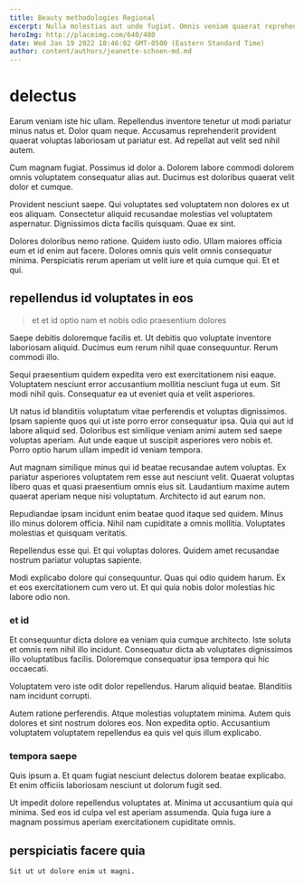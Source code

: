 ```yaml
---
title: Beauty methodologies Regional
excerpt: Nulla molestias aut unde fugiat. Omnis veniam quaerat reprehenderit quibusdam pariatur provident aut aliquid veniam. Magnam deleniti quae rerum voluptatum est rerum iste et nemo.
heroImg: http://placeimg.com/640/480
date: Wed Jan 19 2022 18:46:02 GMT-0500 (Eastern Standard Time)
author: content/authors/jeanette-schoen-md.md
---
```

# delectus

Earum veniam iste hic ullam. Repellendus inventore tenetur ut modi pariatur minus natus et. Dolor quam neque. Accusamus reprehenderit provident quaerat voluptas laboriosam ut pariatur est. Ad repellat aut velit sed nihil autem.
  
Cum magnam fugiat. Possimus id dolor a. Dolorem labore commodi dolorem omnis voluptatem consequatur alias aut. Ducimus est doloribus quaerat velit dolor et cumque.
  
Provident nesciunt saepe. Qui voluptates sed voluptatem non dolores ex ut eos aliquam. Consectetur aliquid recusandae molestias vel voluptatem aspernatur. Dignissimos dicta facilis quisquam. Quae ex sint.
  
Dolores doloribus nemo ratione. Quidem iusto odio. Ullam maiores officia eum et id enim aut facere. Dolores omnis quis velit omnis consequatur minima. Perspiciatis rerum aperiam ut velit iure et quia cumque qui. Et et qui.

## repellendus id voluptates in eos

> et et id optio nam et nobis odio praesentium dolores

Saepe debitis doloremque facilis et. Ut debitis quo voluptate inventore laboriosam aliquid. Ducimus eum rerum nihil quae consequuntur. Rerum commodi illo.
  
Sequi praesentium quidem expedita vero est exercitationem nisi eaque. Voluptatem nesciunt error accusantium mollitia nesciunt fuga ut eum. Sit modi nihil quis. Consequatur ea ut eveniet quia et velit asperiores.
  
Ut natus id blanditiis voluptatum vitae perferendis et voluptas dignissimos. Ipsam sapiente quos qui ut iste porro error consequatur ipsa. Quia qui aut id labore aliquid sed. Doloribus est similique veniam animi autem sed saepe voluptas aperiam. Aut unde eaque ut suscipit asperiores vero nobis et. Porro optio harum ullam impedit id veniam tempora.
  
Aut magnam similique minus qui id beatae recusandae autem voluptas. Ex pariatur asperiores voluptatem rem esse aut nesciunt velit. Quaerat voluptas libero quas et quasi praesentium omnis eius sit. Laudantium maxime autem quaerat aperiam neque nisi voluptatum. Architecto id aut earum non.
  
Repudiandae ipsam incidunt enim beatae quod itaque sed quidem. Minus illo minus dolorem officia. Nihil nam cupiditate a omnis mollitia. Voluptates molestias et quisquam veritatis.
  
Repellendus esse qui. Et qui voluptas dolores. Quidem amet recusandae nostrum pariatur voluptas sapiente.
  
Modi explicabo dolore qui consequuntur. Quas qui odio quidem harum. Ex et eos exercitationem cum vero ut. Et qui quia nobis dolor molestias hic labore odio non.

### et id

Et consequuntur dicta dolore ea veniam quia cumque architecto. Iste soluta et omnis rem nihil illo incidunt. Consequatur dicta ab voluptates dignissimos illo voluptatibus facilis. Doloremque consequatur ipsa tempora qui hic occaecati.
  
Voluptatem vero iste odit dolor repellendus. Harum aliquid beatae. Blanditiis nam incidunt corrupti.
  
Autem ratione perferendis. Atque molestias voluptatem minima. Autem quis dolores et sint nostrum dolores eos. Non expedita optio. Accusantium voluptatem voluptatem repellendus ea quis vel quis illum explicabo.

### tempora saepe

Quis ipsum a. Et quam fugiat nesciunt delectus dolorem beatae explicabo. Et enim officiis laboriosam nesciunt ut dolorum fugit sed.
  
Ut impedit dolore repellendus voluptates at. Minima ut accusantium quia qui minima. Sed eos id culpa vel est aperiam assumenda. Quia fuga iure a magnam possimus aperiam exercitationem cupiditate omnis.

## perspiciatis facere quia

```text
Sit ut ut dolore enim ut magni.
```

